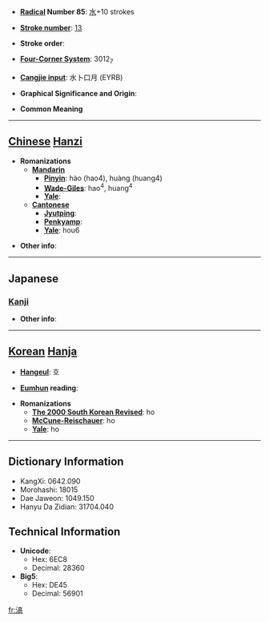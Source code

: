 * '''[[Wiktionary:Chinese radical index| Radical]] Number 85''': [[Wiktionary:Chinese radical index 水|水]]+10 strokes

* '''[[Wiktionary:Chinese total strokes index|Stroke number]]''': [[Wiktionary:Chinese total strokes index 13|13]]

* '''Stroke order''': 

* '''[[Wiktionary:Chinese four corner index|Four-Corner System]]''': 3012<sub>7</sub>

* '''[[Wiktionary:Chinese Cangjie index|Cangjie input]]''': 水卜口月 (EYRB)

* '''Graphical Significance and Origin''': 

* '''Common Meaning'''

----

== [[Chinese]] [[Hanzi]] ==

* '''Romanizations'''
** '''[[Mandarin]]'''
*** '''[[Pinyin]]''': hào (hao4), huàng (huang4)
*** '''[[Wade-Giles]]''': hao<sup>4</sup>, huang<sup>4</sup>
*** '''[[Yale]]''': 
** '''[[Cantonese]]'''
*** '''[[Jyutping]]''':
*** '''[[Penkyamp]]''': 
*** '''[[Yale]]''': hou6

* '''Other info''': 

----

==Japanese==
===[[Kanji]]===
{{kanji|on readings=[[こう]] (kō), [[ごう]] (gō), [[かく]] (kaku), [[こく]] (koku)
|kun readings=[[ながあめ]] (nagaame)
}}

* '''Other info''':  

----

== [[Korean]] [[Hanja]] ==

* '''[[Hangeul]]''': 호

* '''[[Eumhun]] reading''': 

* '''Romanizations'''
** '''[[The 2000 South Korean Revised Romanization|The 2000 South Korean Revised]]''': ho
** '''[[McCune-Reischauer]]''': ho
** '''[[Yale]]''': ho

----

== Dictionary Information ==

* KangXi: 0642.090
* Morohashi: 18015
* Dae Jaweon: 1049.150
* Hanyu Da Zidian: 31704.040

== Technical Information ==

* '''Unicode''':
** Hex: 6EC8
** Decimal: 28360
* '''Big5''':
** Hex: DE45
** Decimal: 56901

[[fr:滈]]